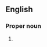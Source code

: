 ==English==

===Proper noun===
{{en-proper noun}}

# {{lb|en|British}} {{io|lang=en|Queen's Bench Division}}